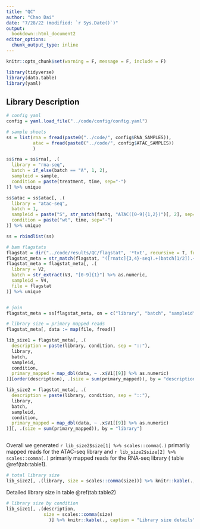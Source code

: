 ```yaml
---
title: "QC"
author: "Chao Dai"
date: "7/28/22 (modified: `r Sys.Date()`)"
output:
  bookdown::html_document2
editor_options:
  chunk_output_type: inline
---
```


```r
knitr::opts_chunk$set(warning = F, message = F, include = F)

library(tidyverse)
library(data.table)
library(yaml)

```


## Library Description

```r

# config yaml
config = yaml.load_file("../code/config/config.yaml")

# sample sheets
ss = list(rna = fread(paste0("../code/", config$RNA_SAMPLES)),
          atac = fread(paste0("../code/", config$ATAC_SAMPLES))
          )
```


```r

ss$rna = ss$rna[, .(
  library = "rna-seq",
  batch = if_else(batch == "A", 1, 2),
  sampleid = sample,
  condition = paste(treatment, time, sep="-")
)] %>% unique

ss$atac = ss$atac[, .(
  library = "atac-seq", 
  batch = 1,
  sampleid = paste("S", str_match(fastq, "ATAC([0-9]{1,2})")[, 2], sep=""),
  condition = paste("wt", time, sep="-")
)] %>% unique

ss = rbindlist(ss)

# bam flagstats
flagstat = dir("../code/results/QC/flagstat", '*txt', recursive = T, full.names = T)
flagstat_meta = str_match(flagstat, "([rnatc]{3,4}-seq).+(batch[1/2]).+(S[0-9]{2})")  %>% as.data.table
flagstat_meta = flagstat_meta[, .(
  library = V2,
  batch = str_extract(V3, "[0-9]{1}") %>% as.numeric,
  sampleid = V4,
  file = flagstat
)] %>% unique


# join
flagstat_meta = ss[flagstat_meta, on = c("library", "batch", "sampleid"), nomatch = NA]

```


```r
# library size = primary mapped reads
flagstat_meta[, data := map(file, fread)]

lib_size1 = flagstat_meta[, .(
  description = paste(library, condition, sep = "::"),
  library,
  batch,
  sampleid,
  condition,
  primary_mapped = map_dbl(data, ~ .x$V1[[9]] %>% as.numeric)
)][order(description), .(size = sum(primary_mapped)), by = "description"] 

lib_size2 = flagstat_meta[, .(
  description = paste(library, condition, sep = "::"),
  library,
  batch,
  sampleid,
  condition,
  primary_mapped = map_dbl(data, ~ .x$V1[[9]] %>% as.numeric)
)][, .(size = sum(primary_mapped)), by = "library"]



```

Overall we generated `r lib_size2$size[1] %>% scales::comma(.)` primarily mapped reads for the ATAC-seq library and `r lib_size2$size[2] %>% scales::comma(.)` primarily mapped reads for the RNA-seq library ( table \@ref(tab:table1).

```r
# total library size
lib_size2[, .(library, size = scales::comma(size))] %>% knitr::kable(., caption = "Total library size")
```


Detailed library size in table \@ref(tab:table2)

```r
# library size by condition
lib_size1[, .(description,
              size = scales::comma(size)
                )] %>% knitr::kable(., caption = "Library size details")

```


